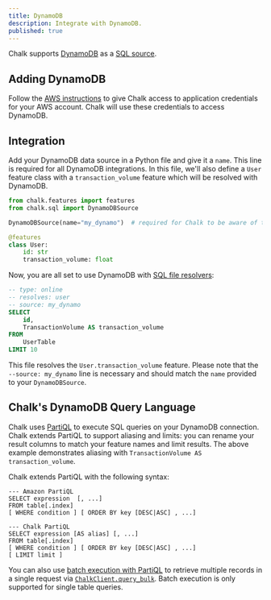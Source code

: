 ```yaml
---
title: DynamoDB
description: Integrate with DynamoDB.
published: true
---
```


Chalk supports [DynamoDB](https://aws.amazon.com/dynamodb/) as a [SQL source](/docs/sql).

## Adding DynamoDB

Follow the [AWS instructions](/docs/aws) to give Chalk access to application credentials for your AWS account. Chalk
will use these credentials to access DynamoDB.

## Integration

Add your DynamoDB data source in a Python file and give it a `name`. This line is required for all DynamoDB
integrations. In this file, we'll also define a `User` feature class with a `transaction_volume` feature which will be
resolved with DynamoDB.

```python
from chalk.features import features
from chalk.sql import DynamoDBSource

DynamoDBSource(name="my_dynamo")  # required for Chalk to be aware of this source

@features
class User:
    id: str
    transaction_volume: float
```

Now, you are all set to use DynamoDB with [SQL file resolvers](/docs/sql#sql-file-resolvers):

```sql
-- type: online
-- resolves: user
-- source: my_dynamo
SELECT
    id,
    TransactionVolume AS transaction_volume
FROM
    UserTable
LIMIT 10
```

This file resolves the `User.transaction_volume` feature. Please note that the `--source: my_dynamo` line is necessary
and should match the `name` provided to your `DynamoDBSource`.

## Chalk's DynamoDB Query Language

Chalk uses [PartiQL](https://partiql.org/) to execute SQL queries on your DynamoDB connection. Chalk extends PartiQL to
support aliasing and limits: you can rename your result columns to match your feature names
and limit results. The above example demonstrates aliasing with `TransactionVolume AS transaction_volume`.

Chalk extends PartiQL with the following syntax:

```
--- Amazon PartiQL
SELECT expression  [, ...]
FROM table[.index]
[ WHERE condition ] [ ORDER BY key [DESC|ASC] , ...]

--- Chalk PartiQL
SELECT expression [AS alias] [, ...]
FROM table[.index]
[ WHERE condition ] [ ORDER BY key [DESC|ASC] , ...]
[ LIMIT limit ]
```

You can also use [batch execution with
PartiQL](https://docs.aws.amazon.com/amazondynamodb/latest/developerguide/ql-reference.multiplestatements.batching.html)
to retrieve multiple records in a single request via [`ChalkClient.query_bulk`](/api-docs#ChalkClient.query_bulk). Batch
execution is only supported for single table queries.
